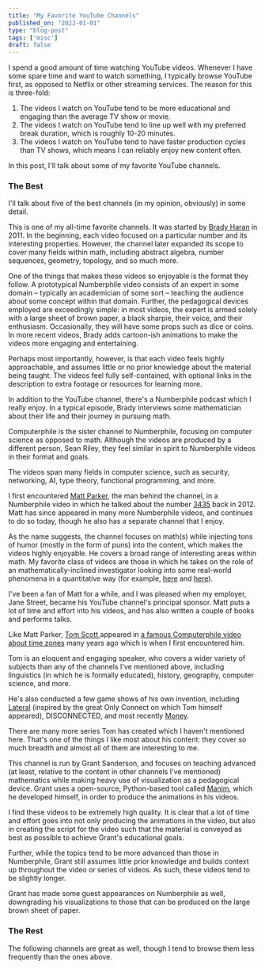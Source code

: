 ```yaml
---
title: "My Favorite YouTube Channels"
published_on: "2022-01-01"
type: "blog-post"
tags: ['misc']
draft: false
---
```



I spend a good amount of time watching YouTube videos. Whenever I have some
spare time and want to watch something, I typically browse YouTube first, as
opposed to Netflix or other streaming services. The reason for this is
three-fold:

1. The videos I watch on YouTube tend to be more educational and engaging than
the average TV show or movie.
1. The videos I watch on YouTube tend to line up well with my preferred break
duration, which is roughly 10-20 minutes.
1. The videos I watch on YouTube tend to have faster production cycles than TV
shows, which means I can reliably enjoy new content often.

In this post, I'll talk about some of my favorite YouTube channels.

### The Best

I'll talk about five of the best channels (in my opinion, obviously) in some
detail.

<YoutubeRating
    link="https://www.youtube.com/c/numberphile"
    name="Numberphile"
    length={2.5}
    frequency={3}
    category="Math">
    <div>
        <p>This is one of my all-time favorite channels. It was started by <a
        href="https://en.wikipedia.org/wiki/Brady_Haran">Brady Haran</a> in
        2011. In the beginning, each video focused on a particular number and
        its interesting properties. However, the channel later expanded its
        scope to cover many fields within math, including abstract algebra, number
        sequences, geometry, topology, and so much more.</p>
        <p>One of the things that makes these videos so enjoyable is the format
        they follow. A prototypical Numberphile video consists of an expert in
        some domain – typically an academician of some sort – teaching the
        audience about some concept within that domain. Further, the pedagogical
        devices employed are exceedingly simple: in most videos, the expert is
        armed solely with a large sheet of brown paper, a black sharpie, their
        voice, and their enthusiasm. Occasionally, they will have some props
        such as dice or coins. In more recent videos, Brady adds cartoon-ish
        animations to make the videos more engaging and entertaining.</p>
        <p>Perhaps most importantly, however, is that each video feels highly
        approachable, and assumes little or no prior knowledge about the
        material being taught. The videos feel fully self-contained, with
        optional links in the description to extra footage or resources for
        learning more.</p>
        <p>In addition to the YouTube channel, there's a Numberphile podcast
        which I really enjoy. In a typical episode, Brady interviews some
        mathematician about their life and their journey in pursuing math.</p>
    </div>
</YoutubeRating>

<YoutubeRating
    link="https://www.youtube.com/user/Computerphile"
    name="Computerphile"
    length={3}
    frequency={2.5}
    category="Computer Science">
    <div>
        <p>Computerphile is the sister channel to Numberphile, focusing on
        computer science as opposed to math. Although the videos are produced by
        a different person, Sean Riley, they feel similar in spirit to
        Numberphile videos in their format and goals.</p>
        <p>The videos span many fields in computer science, such as security,
        networking, AI, type theory, functional programming, and more.</p>
    </div>
</YoutubeRating>

<YoutubeRating
    link="https://www.youtube.com/user/standupmaths"
    name="Stand-up Maths"
    length={3.5}
    frequency={2}
    category="Math">
    <div>
        <p>I first encountered <a
        href="https://en.wikipedia.org/wiki/Matt_Parker">Matt Parker</a>, the
        man behind the channel, in a Numberphile video in which he talked about
        the number <a href="https://youtu.be/mhJY74Bw8mw">3435</a> back in 2012.
        Matt has since appeared in many more Numberphile videos, and continues
        to do so today, though he also has a separate channel that I enjoy.</p>
        <p>As the name suggests, the channel focuses on math(s) while injecting
        tons of humor (mostly in the form of puns) into the content, which makes
        the videos highly enjoyable. He covers a broad range of interesting
        areas within math. My favorite class of videos are those in which he
        takes on the role of an mathematically-inclined investigator looking
        into some real-world phenomena in a quantitative way (for example, <a
        href="https://youtu.be/GVhFBujPlVo">here</a> and <a
        href="https://youtu.be/8Ko3TdPy0TU">here</a>).</p>
        <p>I've been a fan of Matt for a while, and I was pleased when my
        employer, Jane Street, became his YouTube channel's principal sponsor.
        Matt puts a lot of time and effort into his videos, and has also written
        a couple of books and performs talks.</p>
    </div>
</YoutubeRating>

<YoutubeRating
    link="https://www.youtube.com/c/TomScottGo"
    name="Tom Scott"
    length={2}
    frequency={3}
    category="Linguistics, History, and more">
    <div>
        <p>Like Matt Parker, <a
        href="https://en.wikipedia.org/wiki/Tom_Scott_(presenter)">Tom Scott
        </a> appeared in <a href="https://youtu.be/-5wpm-gesOY">a famous
        Computerphile video about time zones</a> many years ago which is when I
        first encountered him.</p>
        <p>Tom is an eloquent and engaging speaker, who covers a wider variety
        of subjects than any of the channels I've mentioned above, including
        linguistics (in which he is formally educated), history, geography,
        computer science, and more.</p>
        <p>He's also conducted a few game shows of his own invention, including 
        <a href="https://youtu.be/_xS-BIcu4ew"> Lateral</a> (inspired by the
        great Only Connect on which Tom himself appeared), DISCONNECTED, and
        most recently <a href="https://youtu.be/FJSI7QTAt_o">Money</a>.</p>
        <p>There are many more series Tom has created which I haven't mentioned
        here. That's one of the things I like most about his content: they cover
        so much breadth and almost all of them are interesting to me.</p>
    </div>
</YoutubeRating>

<YoutubeRating
    link="https://www.youtube.com/c/3blue1brown"
    name="3Blue1Brown"
    length={4}
    frequency={1.5}
    category="Math">
    <div>
        <p>This channel is run by Grant Sanderson, and focuses on teaching
        advanced (at least, relative to the content in other channels I've
        mentioned) mathematics while making heavy use of visualization as a
        pedagogical device. Grant uses a open-source, Python-based tool
        called <a href="https://github.com/3b1b/manim">Manim</a>, which he
        developed himself, in order to produce the animations in his videos.</p>
        <p>I find these videos to be extremely high quality. It is clear that a
        lot of time and effort goes into not only producing the animations in
        the video, but also in creating the script for the video such that the
        material is conveyed as best as possible to achieve Grant's educational
        goals.</p>
        <p>Further, while the topics tend to be more advanced than those in
        Numberphile, Grant still assumes little prior knowledge and builds
        context up throughout the video or series of videos. As such, these
        videos tend to be slightly longer.</p>
        <p>Grant has made some guest appearances on Numberphile as well,
        downgrading his visualizations to those that can be produced on the
        large brown sheet of paper.</p>
    </div>
</YoutubeRating>


### The Rest

The following channels are great as well, though I tend to browse them less
frequently than the ones above.

<YoutubeRating
    link="https://www.youtube.com/user/sixtysymbols"
    name="Sixty Symbols"
    length={3}
    frequency={1.5}
    category="Physics" />

<YoutubeRating
    link="https://www.youtube.com/c/veritasium"
    name="Veritasium"
    length={4}
    frequency={2}
    category="Physics and Philosophy" />

<YoutubeRating
    link="https://www.youtube.com/c/vsauce1"
    name="Vsauce"
    length={4.5}
    frequency={1.5}
    category="Philosophy" />

<YoutubeRating
    link="https://www.youtube.com/c/mattandtom"
    name="Matt and Tom"
    length={2.5}
    frequency={3}
    category="Comedy" />

<YoutubeRating
    link="https://www.youtube.com/c/inanutshell"
    name="Kurzgesagt"
    length={2.5}
    frequency={3}
    category="Science and Philosophy" />

<YoutubeRating
    link="https://www.youtube.com/teded"
    name="TED-Ed"
    length={1.5}
    frequency={3.5}
    category="Science and Arts" />

<YoutubeRating
    link="https://www.youtube.com/c/TheRoyalInstitution"
    name="The Royal Institution"
    length={5}
    frequency={1.5}
    category="Science" />